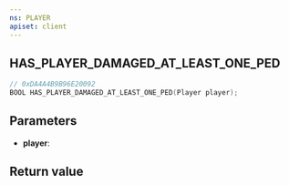 ```yaml
---
ns: PLAYER
apiset: client
---
```

## HAS_PLAYER_DAMAGED_AT_LEAST_ONE_PED

```c
// 0xDA4A4B9B96E20092
BOOL HAS_PLAYER_DAMAGED_AT_LEAST_ONE_PED(Player player);
```


## Parameters
* **player**:

## Return value